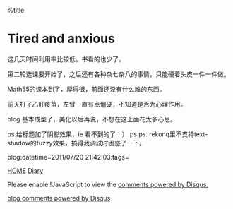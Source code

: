 %title 


=Tired and anxious=

这几天时间利用率比较低。书看的也少了。

第二轮选课要开始了，之后还有各种杂七杂八的事情，只能硬着头皮一件一件做。

Math55的课本到了，厚得很，前面还没有什么难的东西。

前天打了乙肝疫苗，左臂一直有点僵硬，不知道是否为心理作用。

blog 基本成型了，美化以后再说，不想在这上面花太多心思。

ps.给标题加了阴影效果，ie 看不到的了：）
ps.ps. rekonq里不支持text-shadow的fuzzy效果，搞得我调試时困惑了一下。

blog:datetime=2011/07/20 21:42:03:tags=

[[../index|HOME]]   [[diary|Diary]]


<div id="disqus_thread"></div>
<script type="text/javascript" src="comment.js">
</script>
<noscript>Please enable !JavaScript to view the <a href="http://disqus.com/?ref_noscript">comments powered by Disqus.</a></noscript>
<a href="http://disqus.com" class="dsq-brlink">blog comments powered by <span class="logo-disqus">Disqus</span></a>
<script type="text/javascript" src="count.js">
</script>

